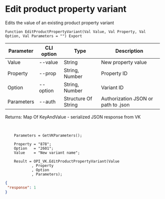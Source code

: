 ﻿---
sidebar_position: 6
---


# Edit product property variant
 Edits the value of an existing product property variant



`Function EditProductPropertyVariant(Val Value, Val Property, Val Option, Val Parameters = "") Export`

  | Parameter | CLI option | Type | Description |
  |-|-|-|-|
  | Value | --value | String | New property value |
  | Property | --prop | String, Number | Property ID |
  | Option | --option | String, Number | Variant ID |
  | Parameters | --auth | Structure Of String | Authorization JSON or path to .json |

  
  Returns:  Map Of KeyAndValue - serialized JSON response from VK

<br/>




```bsl title="Code example"
    Parameters = GetVKParameters();

    Property = "878";
    Option   = "2601";
    Value    = "New variant name";

    Result = OPI_VK.EditProductPropertyVariant(Value
            , Property
            , Option
            , Parameters);
```
 



```json title="Result"
{
 "response": 1
}
```
